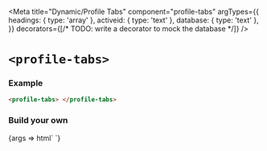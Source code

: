 


<Meta
  title="Dynamic/Profile Tabs"
  component="profile-tabs"
  argTypes={{
    headings: {
      type: 'array'
    },
    activeid: {
      type: 'text'
    },
    database: {
      type: 'text'
    },
  }}
  decorators={[/* TODO: write a decorator to mock the database */]}
/>

# `<profile-tabs>`

### Example

```html
<profile-tabs> </profile-tabs>
```

### Build your own

<Canvas withSource="open" >
  <Story name="Fetching from the Database" component="profile-tabs" args={{
    database: '',
    headings: [
      ['First Tab', 'Tab1', 'A maximum of two lines of text can go here. This is meant only as a brief introduction'],
      ['Second Tab', 'Tab2']
    ]
  }}>
    {args => html`
      <profile-tabs database="${args.database}" .headings="${args.headings}"> </profile-tabs>
    `}
  </Story>
  <ArgsTable story="Fetching from the Database"/>
</Canvas>


<Description markdown={readme} />
